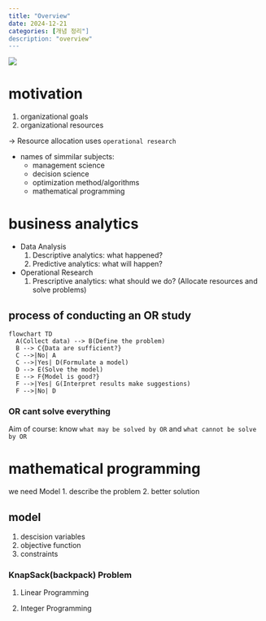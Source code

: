 ```yaml
---
title: "Overview"
date: 2024-12-21
categories: [개념 정리"]
description: "overview"
---
```


![](/img/human-thumb.jpg){.post-thumbnail}

# motivation

1. organizational goals
2. organizational resources

→ Resource allocation uses `operational research`

- names of simmilar subjects:
  - management science
  - decision science
  - optimization method/algorithms
  - mathematical programming

# business analytics

- Data Analysis
   1. Descriptive analytics: what happened?
   2. Predictive analytics: what will happen?
- Operational Research
   1. Prescriptive analytics: what should we do? (Allocate resources and solve problems)

## process of conducting an OR study

```mermaid
flowchart TD
  A(Collect data) --> B(Define the problem)
  B --> C{Data are sufficient?}
  C -->|No| A
  C -->|Yes| D(Formulate a model)
  D --> E(Solve the model)
  E --> F{Model is good?}
  F -->|Yes| G(Interpret results make suggestions)
  F -->|No| D
```

### OR cant solve everything

Aim of course: know `what may be solved by OR` and `what cannot be solve by OR`

# mathematical programming

we need Model
1. describe the problem
2. better solution

## model

1. descision variables
2. objective function
3. constraints

### KnapSack(backpack) Problem

1. Linear Programming

\begin{aligned}
max & \sum_{i=1}^{n} v_i x_i \\
s.t. & \sum_{i=1}^{n} w_i x_i \leq B \\
& 0 \leq x_i \leq 1
\end{aligned}

2. Integer Programming

\begin{aligned}
max & \sum_{i=1}^{n} v_i x_i \\
s.t. & \sum_{i=1}^{n} w_i x_i \leq B \\
& x_i \in \{0, 1\}
\end{aligned}
